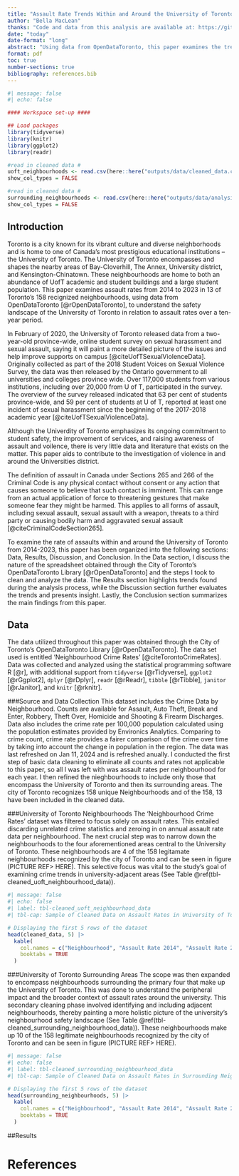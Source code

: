 ```yaml
---
title: "Assault Rate Trends Within and Around the University of Toronto: A Ten-Year Analysis"
author: "Bella MacLean"
thanks: "Code and data from this analysis are available at: https://github.com/Bellamaclean7/UofT_Neighbourhood_Assaults/tree/main"
date: "today"
date-format: "long" 
abstract: "Using data from OpenDataToronto, this paper examines the trends in assault rates from 2014 to 2023 across 13 of Toronto’s 158 neighbourhoods recognized by the City of Toronto. These 13 neighbourhoods encompass and surround the University of Toronto. This papers seeks to determine a correlation between the university's presence and assault rates in its neighbouring areas, providing insights that may inform campus safety strategies and urban planning."
format: pdf
toc: true
number-sections: true
bibliography: references.bib
---
```


```r
#| message: false
#| echo: false

#### Workspace set-up ####

## Load packages
library(tidyverse)
library(knitr)
library(ggplot2)
library(readr)

#read in cleaned data #
uoft_neighbourhoods <- read.csv(here::here("outputs/data/cleaned_data.csv"))
show_col_types = FALSE

#read in cleaned data #
surrounding_neighbourhoods <- read.csv(here::here("outputs/data/analysis_data.csv"))
show_col_types = FALSE
```

## Introduction

Toronto is a city known for its vibrant culture and diverse neighborhoods and is home to one of Canada's most prestigious educational institutions – the University of Toronto. The University of Toronto encompasses and shapes the nearby areas of Bay-Cloverhill, The Annex, University district, and Kensington-Chinatown. These neighbourhoods are home to both an abundance of UofT academic and student buildings and a large student population. This paper examines assault rates from 2014 to 2023 in 13 of Toronto's 158 recignized neighbourhoods, using data from OpenDataToronto [@rOpenDataToronto], to understand the safety landscape of the University of Toronto in relation to assault rates over a ten-year period.

In February of 2020, the University of Toronto released data from a two-year-old province-wide, online student survey on sexual harassment and sexual assault, saying it will paint a more detailed picture of the issues and help improve supports on campus [@citeUofTSexualViolenceData]. Originally collected as part of the 2018 Student Voices on Sexual Violence Survey, the data was then released by the Ontario government to all universities and colleges province wide. Over 117,000 students from various institutions, including over 20,000 from U of T, participated in the survey. The overview of the survey released indicated that 63 per cent of students province-wide, and 59 per cent of students at U of T, reported at least one incident of sexual harassment since the beginning of the 2017-2018 academic year [@citeUofTSexualViolenceData].

Although the Univerdity of Toronto emphasizes its ongoing commitment to student safety, the improvement of services, and raising awareness of assault and voilence, there is very little data and literature that exists on the matter. This paper aids to contribute to the investigation of violence in and around the Universities district. 

The definition of assault in Canada under Sections 265 and 266 of the Criminal Code is any physical contact without consent or any action that causes someone to believe that such contact is imminent. This can range from an actual application of force to threatening gestures that make someone fear they might be harmed. This applies to all forms of assault, including sexual assault, sexual assault with a weapon, threats to a third party or causing bodily harm and aggravated sexual assault [@citeCriminalCodeSection265].

To examine the rate of assaults within and around the University of Toronto from 2014-2023, this paper has been organized into the following sections: Data, Results, Discussion, and Conclusion.  In the Data section, I discuss the nature of the spreadsheet obtained through the City of Toronto’s OpenDataToronto Library [@rOpenDataToronto] and the steps I took to clean and analyze the data. The Results section highlights trends found during the analysis process, while the Discussion section further evaluates the trends and presents insight. Lastly, the Conclusion section summarizes the main findings from this paper.

\newpage

## Data
The data utilized throughout this paper was obtained through the City of Toronto’s OpenDataToronto Library [@rOpenDataToronto]. The data set used is entitled 'Neighbourhood Crime Rates' [@citeTorontoCrimeRates]. Data was collected and analyzed using the statistical programming software R [@r], with additional support from `tidyverse` [@rTidyverse], `ggplot2` [@rGgplot2], `dplyr` [@rDplyr], `readr` [@rReadr], `tibble` [@rTibble], `janitor` [@rJanitor], and `knitr` [@rknitr].

###Source and Data Collection
This dataset includes the Crime Data by Neighbourhood. Counts are available for Assault, Auto Theft, Break and Enter, Robbery, Theft Over, Homicide and Shooting & Firearm Discharges. Data also includes the crime rate per 100,000 population calculated using the population estimates provided by Environics Analytics. Comparing to crime count, crime rate provides a fairer comparison of the crime over time by taking into account the change in population in the region. The data was last refreshed on Jan 11, 2024 and is refreshed anually. 
I conducted the first step of basic data cleaning to eliminate all counts and rates not applicable to this paper, so all I was left with was assault rates per neighbourhood for each year. I then refined the nieghbourhoods to include only those that encompass the University of Toronto and then its surrounding areas. The city of Toronto recognizes 158 unique Neighbourhoods and of the 158, 13 have been included in the cleaned data.

###University of Toronto Neighbourhoods
The 'Neighbourhood Crime Rates' dataset was filtered to focus solely on assault rates. This entailed discarding unrelated crime statistics and zeroing in on annual assault rate data per neighbourhood. The next crucial step was to narrow down the neighbourhoods to the four aforementioned areas central to the University of Toronto. These neighbourhoods are 4 of the 158 legitamate neighbourhoods recognized by the city of Toronto and can be seen in figure (PICTURE REF> HERE). This selective focus was vital to the study's goal of examining crime trends in university-adjacent areas (See Table \@ref(tbl-cleaned_uoft_neighbourhood_data)).


```r
#| message: false
#| echo: false
#| label: tbl-cleaned_uoft_neighbourhood_data
#| tbl-cap: Sample of Cleaned Data on Assault Rates in University of Toronto Neighbourhoods

# Displaying the first 5 rows of the dataset
head(cleaned_data, 5) |>
  kable(
    col.names = c("Neighbourhood", "Assault Rate 2014", "Assault Rate 2015", "Assault Rate 2016", "Assault Rate 2017", "Assault Rate 2018", "Assault Rate 2019", "Assault Rate 2020", "Assault Rate 2021", "Assault Rate 2022", "Assault Rate 2023"),
    booktabs = TRUE
  )
```


###University of Toronto Surrounding Areas
The scope was then expanded to encompass neighbourhoods surrounding the primary four that make up the University of Toronto. This was done to understand the peripheral impact and the broader context of assault rates around the university. This secondary cleaning phase involved identifying and including adjacent neighbourhoods, thereby painting a more holistic picture of the university's neighbourhood safety landscape (See Table \@ref(tbl-cleaned_surrounding_neighbourhood_data)). These neighbourhoods make up 10 of the 158 legitimate neighbourhoods recognized by the city of Toronto and can be seen in figure (PICTURE REF> HERE).

```r
#| message: false
#| echo: false
#| label: tbl-cleaned_surrounding_neighbourhood_data
#| tbl-cap: Sample of Cleaned Data on Assault Rates in Surrounding Neighbourhoods

# Displaying the first 5 rows of the dataset
head(surrounding_neighbourhoods, 5) |>
  kable(
    col.names = c("Neighbourhood", "Assault Rate 2014", "Assault Rate 2015", "Assault Rate 2016", "Assault Rate 2017", "Assault Rate 2018", "Assault Rate 2019", "Assault Rate 2020", "Assault Rate 2021", "Assault Rate 2022", "Assault Rate 2023"),
    booktabs = TRUE
  )
```

##Results


# References


